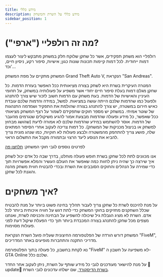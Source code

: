 ```yaml
---
title: מידע כללי
description: מידע כללי על השרת והמשחק
sidebar_position: 1
---
```


# מה זה רולפליי ("ארפי")?
רולפליי הוא משחק תפקידים, אשר כל שחקן שלוקח חלק במשחק מתבקש ליצור לעצמו דמות ייחודית.
לכל דמות קיימות תכונות שונות כגון; אישיות, סיפור רקע, ניסיון חיים, וכד'...

המשחק מתקיים על מפת המשחק Grand Theft Auto V, הנקראת "San Andreas".

המטרה העיקרית בשרת היא לשחק בצורה מציאותית ככל האפשר בעזרת הדמות.
כל שחקן מגלם דמות בעלת סיפור חיים יחודי אשר משפיע על פעולותיה במשחק, על תחומי העיניין והאישיות של הדמות.
בעת משחק עם הדמות חשוב לזכור שיש צורך להתנהג ולפעול כמו שהדמות שלכם הייתה עושה במציאות.
למשל, במידה והדמות שלכם עובדת כאיש חירום במשטרה, יש צורך להתנהג בצורה שהולמת את התפקיד ושמדמה התנהגות של שוטר אמיתי.
במשחק יש מספר חוקים שתפקידם לשמור על רצף המשחק מציאותי ככל שאפשר, כל מידע ופעולה שהדמות מבצעת אמור להגיע משיקולים שנגרמים מהעבר של הדמות.
אוסר להשתמש במידע שהדמות שלכם לא אמורה לדעת (שהושג מבחוץ למשחק או בניצול מכניקות של המשחק).
כל דמות צריכה לעקוב אחרי הסיפור המתאים שלה, פושע צריך להתחמק מהמשטרה ולבצע פעולות לא חוקיות, כמו שנהג מונית צריך להביא את הנוסע ליעד הרצוי ובתמורה מקבל את התשלום הראוי.

לפרטים נוספים לגבי חוקי המשחק: [תלחצו פה](https://fivem.tg1.co.il/rules)


אנו מכוונים לתת לכל שחקן בשרת חופש פעולה מוחלט, בדרך שבה כל אדם יכול לשחק איך שירצה כך שהיה ניתן לחוות כמה שאפשר את העולם העשיר והמלא אפשרויות
 תוך כדי שמירה על הנהלים והחוקים הסובבים את השרת ובכדי להבטיח חווית משחק מהנה והוגנת לכל שחקן.

# איך משחקים?
על מנת להיכנס לשרת כל שחקן צריך לעבור תהליך בחינה פשוט ביותר על מנת להבטיח שכלל השחקנים מחזיקים בחוקי המשחק כדי לתת דגש על חוויה איכותית ביותר לכל אדם.
השרת לא מציג הגבלת גיל שיכולה להשפיע על הבחינה והכניסה לשרת, ואנחנו מצפים מכל שחקן להתנהג בצורה המכבדת ביותר תוך כדי הפעלת שיקול דעת לפני פעולות מסוימות.


המשחק דורש הורדה של הפלטפורמה החיצונית שעליה פועל השרת הנקראת "FiveM", מדריכי התקנה והתחברות מופיעים באתר המדריכים.

נא לקחת בחשבון, כל פעולה בתוך הפלטפורמה "FiveM" לא משפיעה על חשבון ה- GTA Online שלכם כלל.

על מנת להישאר מעודכנים לגבי כל מידע שותף על השרת, ניתן לעקוב אחר החדר ⁠🎉update🎉 [בשרת הדיסקורד](https://discord.gg/vse4DWBH5b),  שם ישלחו עדכונים לגבי השרת.
